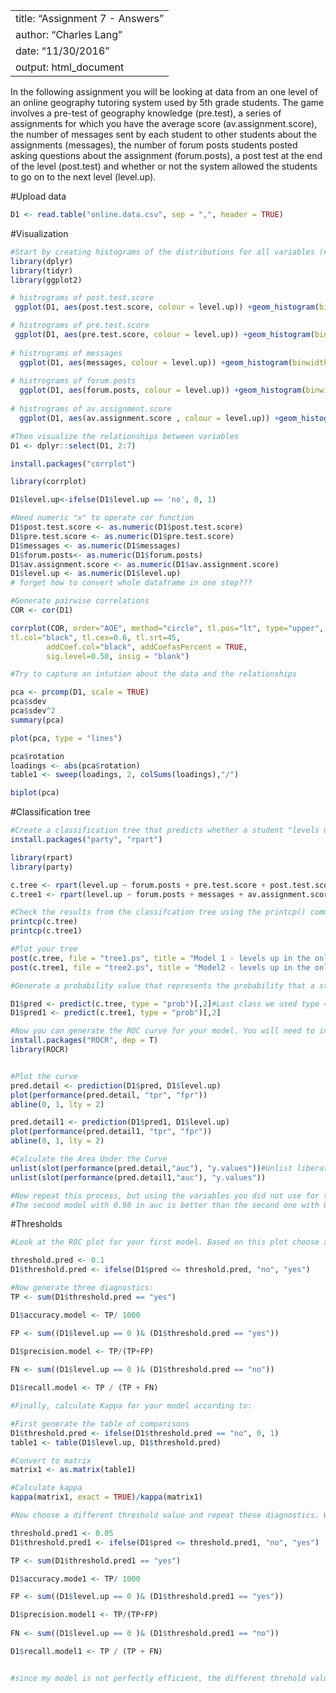 ----
title: "Assignment 7 - Answers"
author: "Charles Lang"
date: "11/30/2016"
output: html_document
---

In the following assignment you will be looking at data from an one level of an online geography tutoring system used by 5th grade students. The game involves a pre-test of geography knowledge (pre.test), a series of assignments for which you have the average score (av.assignment.score),  the number of messages sent by each student to other students about the assignments (messages), the number of forum posts students posted asking questions about the assignment (forum.posts), a post test at the end of the level (post.test) and whether or not the system allowed the students to go on to the next level (level.up).  

#Upload data
```r
D1 <- read.table("online.data.csv", sep = ",", header = TRUE)
```

#Visualization 
```r
#Start by creating histograms of the distributions for all variables (#HINT: look up "facet" in the ggplot documentation)
library(dplyr)
library(tidyr)
library(ggplot2)

# histrograms of post.test.score
 ggplot(D1, aes(post.test.score, colour = level.up)) +geom_histogram(binwidth = 0.01)

# histrograms of pre.test.score
 ggplot(D1, aes(pre.test.score, colour = level.up)) +geom_histogram(binwidth = 0.01)
 
# histrograms of messages
  ggplot(D1, aes(messages, colour = level.up)) +geom_histogram(binwidth = 0.01)
 
# histrograms of forum.posts
  ggplot(D1, aes(forum.posts, colour = level.up)) +geom_histogram(binwidth = 1)
 
# histrograms of av.assignment.score
  ggplot(D1, aes(av.assignment.score , colour = level.up)) +geom_histogram(binwidth = 0.01)
```

```r
#Then visualize the relationships between variables
D1 <- dplyr::select(D1, 2:7)

install.packages("corrplot")

library(corrplot)

D1$level.up<-ifelse(D1$level.up == 'no', 0, 1)

#Need numeric "x" to operate cor function
D1$post.test.score <- as.numeric(D1$post.test.score)
D1$pre.test.score <- as.numeric(D1$pre.test.score)
D1$messages <- as.numeric(D1$messages)
D1$forum.posts<- as.numeric(D1$forum.posts)
D1$av.assignment.score <- as.numeric(D1$av.assignment.score)
D1$level.up <- as.numeric(D1$level.up)
# forget how to convert whole dataframe in one step???

#Generate pairwise correlations
COR <- cor(D1)

corrplot(COR, order="AOE", method="circle", tl.pos="lt", type="upper",        
tl.col="black", tl.cex=0.6, tl.srt=45, 
        addCoef.col="black", addCoefasPercent = TRUE,
        sig.level=0.50, insig = "blank")
```

```r
#Try to capture an intution about the data and the relationships

pca <- prcomp(D1, scale = TRUE)
pca$sdev
pca$sdev^2
summary(pca)

plot(pca, type = "lines")
```

```r
pca$rotation
loadings <- abs(pca$rotation)
table1 <- sweep(loadings, 2, colSums(loadings),"/")

biplot(pca)
```

#Classification tree
```r
#Create a classification tree that predicts whether a student "levels up" in the online course using three variables of your choice (As we did last time, set all controls to their minimums)
install.packages("party", "rpart")

library(rpart)
library(party)

c.tree <- rpart(level.up ~ forum.posts + pre.test.score + post.test.score, method="class", data=D1,control = rpart.control(minsplit = 1,minbucket = 1,cp=0.0375))
c.tree1 <- rpart(level.up ~ forum.posts + messages + av.assignment.score, method="class", data=D1,control = rpart.control(minsplit = 1,minbucket = 1,cp=0.0375))

#Check the results from the classifcation tree using the printcp() command
printcp(c.tree)
printcp(c.tree1)

#Plot your tree
post(c.tree, file = "tree1.ps", title = "Model 1 - levels up in the online course")
post(c.tree1, file = "tree2.ps", title = "Model2 - levels up in the online course")


```

```r
#Generate a probability value that represents the probability that a student levels up based your classification tree 

D1$pred <- predict(c.tree, type = "prob")[,2]#Last class we used type = "class" which predicted the classification for us, this time we are using type = "prob" to see the probability that our classififcation is based on.
D1$pred1 <- predict(c.tree1, type = "prob")[,2]
```

```r
#Now you can generate the ROC curve for your model. You will need to install the package ROCR to do this.
install.packages("ROCR", dep = T)
library(ROCR)


#Plot the curve
pred.detail <- prediction(D1$pred, D1$level.up) 
plot(performance(pred.detail, "tpr", "fpr"))
abline(0, 1, lty = 2)

pred.detail1 <- prediction(D1$pred1, D1$level.up) 
plot(performance(pred.detail1, "tpr", "fpr"))
abline(0, 1, lty = 2)
```

```r
#Calculate the Area Under the Curve
unlist(slot(performance(pred.detail,"auc"), "y.values"))#Unlist liberates the AUC value from the "performance" object created by ROCR
unlist(slot(performance(pred.detail1,"auc"), "y.values"))
```

``` r
#Now repeat this process, but using the variables you did not use for the previous model and compare the plots & results of your two models. Which one do you think was the better model? Why?
#The second model with 0.98 in auc is better than the second one with 0.85in auc. The second model has 0.98 of auc indicates an extreme perfection on the varibles compositions; thus second model is less in perfectiveness compared to the first model.
```

#Thresholds
```r
#Look at the ROC plot for your first model. Based on this plot choose a probability threshold that balances capturing the most correct predictions against false positives. Then generate a new variable in your data set that classifies each student according to your chosen threshold.

threshold.pred <- 0.1
D1$threshold.pred <- ifelse(D1$pred <= threshold.pred, "no", "yes")

#Now generate three diagnostics:
TP <- sum(D1$threshold.pred == "yes")

D1$accuracy.model <- TP/ 1000

FP <- sum((D1$level.up == 0 )& (D1$threshold.pred == "yes"))

D1$precision.model <- TP/(TP+FP)
 
FN <- sum((D1$level.up == 0 )& (D1$threshold.pred == "no"))

D1$recall.model <- TP / (TP + FN)

#Finally, calculate Kappa for your model according to:

#First generate the table of comparisons
D1$threshold.pred <- ifelse(D1$threshold.pred == "no", 0, 1)
table1 <- table(D1$level.up, D1$threshold.pred)

#Convert to matrix
matrix1 <- as.matrix(table1)

#Calculate kappa
kappa(matrix1, exact = TRUE)/kappa(matrix1)

#Now choose a different threshold value and repeat these diagnostics. What conclusions can you draw about your two thresholds?

threshold.pred1 <- 0.05
D1$threshold.pred1 <- ifelse(D1$pred <= threshold.pred1, "no", "yes")

TP <- sum(D1$threshold.pred1 == "yes")

D1$accuracy.mode1 <- TP/ 1000

FP <- sum((D1$level.up == 0 )& (D1$threshold.pred1 == "yes"))

D1$precision.model1 <- TP/(TP+FP)
 
FN <- sum((D1$level.up == 0 )& (D1$threshold.pred1 == "no"))

D1$recall.model1 <- TP / (TP + FN)


#since my model is not perfectly efficient, the different threhold value  produces varied classifications on students, which result in different diagnostics along with the changes in threshold value.
```


